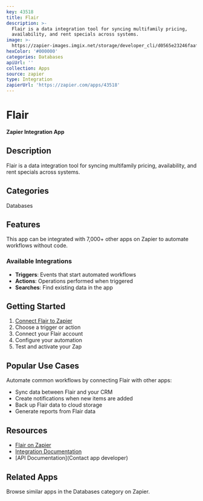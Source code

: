 ```yaml
---
key: 43518
title: Flair
description: >-
  Flair is a data integration tool for syncing multifamily pricing,
  availability, and rent specials across systems.
image: >-
  https://zapier-images.imgix.net/storage/developer_cli/d0565e23246faaf17c03783b2b92bc54.png?auto=format%2Ccompress&ixlib=python-3.0.0&q=50
hexColor: '#000000'
categories: Databases
apiUrl: ''
collection: Apps
source: zapier
type: Integration
zapierUrl: 'https://zapier.com/apps/43518'
---
```

# Flair

**Zapier Integration App**

## Description

Flair is a data integration tool for syncing multifamily pricing, availability, and rent specials across systems.

## Categories

Databases

## Features

This app can be integrated with 7,000+ other apps on Zapier to automate workflows without code.

### Available Integrations

- **Triggers**: Events that start automated workflows
- **Actions**: Operations performed when triggered
- **Searches**: Find existing data in the app

## Getting Started

1. [Connect Flair to Zapier](https://zapier.com/apps/43518)
2. Choose a trigger or action
3. Connect your Flair account
4. Configure your automation
5. Test and activate your Zap

## Popular Use Cases

Automate common workflows by connecting Flair with other apps:

- Sync data between Flair and your CRM
- Create notifications when new items are added
- Back up Flair data to cloud storage
- Generate reports from Flair data

## Resources

- [Flair on Zapier](https://zapier.com/apps/43518)
- [Integration Documentation](https://zapier.com/apps/43518/integrations)
- [API Documentation](Contact app developer)

## Related Apps

Browse similar apps in the Databases category on Zapier.
